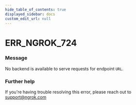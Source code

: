 ```yaml
---
hide_table_of_contents: true
displayed_sidebar: docs
custom_edit_url: null
---
```



# ERR_NGROK_724

### Message
No backend is available to serve requests for endpoint `URL`.

### Further help
If you're having trouble resolving this error, please reach out to [support@ngrok.com](mailto:support@ngrok.com?subject=Help%20with%20ERR_NGROK_724)


<ErrorDetails error='err_ngrok_724' />
